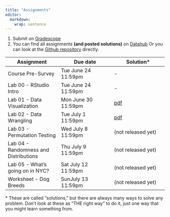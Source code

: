 ```yaml
---
title: "Assignments"
editor: 
  markdown: 
    wrap: sentence
---
```


1. Submit on [Gradescope](https://www.gradescope.com/courses/1057811)
2. You can find all assignments **(and posted solutions)** on [Datahub](https://datahub.berkeley.edu/hub/user-redirect/git-pull?repo=https%3A%2F%2Fgithub.com%2Fberkeley-stat131a%2Fsummer-2025-assignments%2F&urlpath=rstudio%2F&branch=main)
Or you can look at the [Github repository](https://github.com/berkeley-stat131a/summer-2025-assignments) directly.

| Assignment | Due date | Solution\* |
| --- | --- | --- |
| Course Pre-Survey | Tue June 24 11:59pm | - |
| Lab 00 - RStudio Intro | Tue June 24 11:59pm | - |
| Lab 01 - Data Visualization | Mon June 30 11:59pm | [pdf](https://github.com/berkeley-stat131a/summer-2025-assignments/blob/main/lab01/Lab01_Solution.pdf) |
| Lab 02 - Data Wrangling | Tue July 1 11:59pm | [pdf](https://github.com/berkeley-stat131a/summer-2025-assignments/blob/main/lab02/Lab02_Solution.pdf) |
| Lab 03 - Permutation Testing| Wed July 8 11:59pm | (not released yet) |
| Lab 04 - Randomness and Distributions | Thu July 9 11:59pm | (not released yet) |
| Lab 05 - What's going on in NYC? | Sat July 12 11:59pm | (not released yet) |
| Worksheet - Dog Breeds | SunJuly 13 11:59pm | (not released yet) |

\* These are called "solutions," but there are always many ways to solve any problem. Don't look at these as "THE right way" to do it, just one way that you might learn something from.